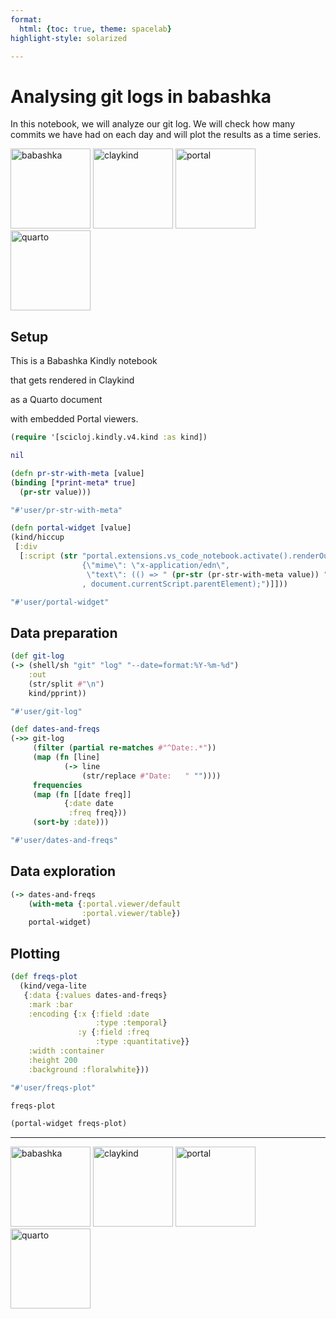 ```yaml
---
format:
  html: {toc: true, theme: spacelab}
highlight-style: solarized

---
```


<style>
.printedClojure .sourceCode {
  background-color: transparent;
  border-style: none;
}
</style>

<script src="https://cdn.jsdelivr.net/npm/vega@5" type="text/javascript"></script><script src="https://cdn.jsdelivr.net/npm/vega-lite@5" type="text/javascript"></script><script src="https://cdn.jsdelivr.net/npm/vega-embed@6" type="text/javascript"></script><script src="portal-main.js" type="text/javascript"></script>
# Analysing git logs in babashka

In this notebook, we will analyze our git log.
We will check how many commits we have had on each day
and will plot the results as a time series.

![babashka](https://avatars.githubusercontent.com/u/64927540?s=200&v=4){height=128}
![claykind](https://raw.githubusercontent.com/scicloj/graphic-design/live/icons/Clay.svg){height=128}
![portal](https://raw.githubusercontent.com/djblue/portal/master/resources/splash.svg){height=128}
![quarto](https://avatars.githubusercontent.com/u/67437475?s=200&v=4){height=128}

## Setup

This is a Babashka Kindly notebook

that gets rendered in Claykind

as a Quarto document

with embedded Portal viewers.

```clojure
(require '[scicloj.kindly.v4.kind :as kind])
```
<div class="printedClojure">
```clojure
nil

```
</div>

```clojure
(defn pr-str-with-meta [value]
(binding [*print-meta* true]
  (pr-str value)))
```
<div class="printedClojure">
```clojure
"#'user/pr-str-with-meta"

```
</div>

```clojure
(defn portal-widget [value]
(kind/hiccup
 [:div
  [:script (str "portal.extensions.vs_code_notebook.activate().renderOutputItem(
                {\"mime\": \"x-application/edn\",
                 \"text\": (() => " (pr-str (pr-str-with-meta value)) ")}
                , document.currentScript.parentElement);")]]))
```
<div class="printedClojure">
```clojure
"#'user/portal-widget"

```
</div>

## Data preparation

```clojure
(def git-log
(-> (shell/sh "git" "log" "--date=format:%Y-%m-%d")
    :out
    (str/split #"\n")
    kind/pprint))
```
<div class="printedClojure">
```clojure
"#'user/git-log"

```
</div>

```clojure
(def dates-and-freqs
(->> git-log
     (filter (partial re-matches #"^Date:.*"))
     (map (fn [line]
            (-> line
                (str/replace #"Date:   " ""))))
     frequencies
     (map (fn [[date freq]]
            {:date date
             :freq freq}))
     (sort-by :date)))
```
<div class="printedClojure">
```clojure
"#'user/dates-and-freqs"

```
</div>

## Data exploration

```clojure
(-> dates-and-freqs
    (with-meta {:portal.viewer/default
                :portal.viewer/table})
    portal-widget)
```
<div><script>portal.extensions.vs_code_notebook.activate().renderOutputItem(
                {"mime": "x-application/edn",
                 "text": (() => "^#:portal.viewer{:default :portal.viewer/table} ({:freq 1, :date \"2023-08-08\"} {:freq 2, :date \"2023-08-14\"} {:freq 1, :date \"2023-08-17\"} {:freq 2, :date \"2023-08-18\"} {:freq 9, :date \"2023-08-19\"} {:freq 1, :date \"2023-08-20\"} {:freq 5, :date \"2023-08-21\"} {:freq 2, :date \"2023-08-22\"} {:freq 1, :date \"2023-08-23\"} {:freq 1, :date \"2023-09-11\"} {:freq 4, :date \"2023-09-12\"} {:freq 3, :date \"2023-09-13\"} {:freq 3, :date \"2023-09-14\"} {:freq 3, :date \"2023-09-15\"} {:freq 9, :date \"2023-09-18\"} {:freq 4, :date \"2023-09-19\"} {:freq 7, :date \"2023-09-20\"} {:freq 2, :date \"2023-09-21\"})")}
                , document.currentScript.parentElement);</script></div>
## Plotting

```clojure
(def freqs-plot
  (kind/vega-lite
   {:data {:values dates-and-freqs}
    :mark :bar
    :encoding {:x {:field :date
                   :type :temporal}
               :y {:field :freq
                   :type :quantitative}}
    :width :container
    :height 200
    :background :floralwhite}))
```
<div class="printedClojure">
```clojure
"#'user/freqs-plot"

```
</div>

```clojure
freqs-plot
```
<div style="width:100%;"><script>vegaEmbed(document.currentScript.parentElement, {"encoding":{"y":{"field":"freq","type":"quantitative"},"x":{"field":"date","type":"temporal"}},"mark":"bar","width":"container","background":"floralwhite","height":200,"data":{"values":[{"freq":1,"date":"2023-08-08"},{"freq":2,"date":"2023-08-14"},{"freq":1,"date":"2023-08-17"},{"freq":2,"date":"2023-08-18"},{"freq":9,"date":"2023-08-19"},{"freq":1,"date":"2023-08-20"},{"freq":5,"date":"2023-08-21"},{"freq":2,"date":"2023-08-22"},{"freq":1,"date":"2023-08-23"},{"freq":1,"date":"2023-09-11"},{"freq":4,"date":"2023-09-12"},{"freq":3,"date":"2023-09-13"},{"freq":3,"date":"2023-09-14"},{"freq":3,"date":"2023-09-15"},{"freq":9,"date":"2023-09-18"},{"freq":4,"date":"2023-09-19"},{"freq":7,"date":"2023-09-20"},{"freq":2,"date":"2023-09-21"}]}});</script></div>
```clojure
(portal-widget freqs-plot)
```
<div><script>portal.extensions.vs_code_notebook.activate().renderOutputItem(
                {"mime": "x-application/edn",
                 "text": (() => "^#:kindly{:kind :kind/vega-lite} {:encoding {:y {:field :freq, :type :quantitative}, :x {:field :date, :type :temporal}}, :mark :bar, :width :container, :background :floralwhite, :height 200, :data {:values ({:freq 1, :date \"2023-08-08\"} {:freq 2, :date \"2023-08-14\"} {:freq 1, :date \"2023-08-17\"} {:freq 2, :date \"2023-08-18\"} {:freq 9, :date \"2023-08-19\"} {:freq 1, :date \"2023-08-20\"} {:freq 5, :date \"2023-08-21\"} {:freq 2, :date \"2023-08-22\"} {:freq 1, :date \"2023-08-23\"} {:freq 1, :date \"2023-09-11\"} {:freq 4, :date \"2023-09-12\"} {:freq 3, :date \"2023-09-13\"} {:freq 3, :date \"2023-09-14\"} {:freq 3, :date \"2023-09-15\"} {:freq 9, :date \"2023-09-18\"} {:freq 4, :date \"2023-09-19\"} {:freq 7, :date \"2023-09-20\"} {:freq 2, :date \"2023-09-21\"})}}")}
                , document.currentScript.parentElement);</script></div>
--------------------------------------------------
![babashka](https://avatars.githubusercontent.com/u/64927540?s=200&v=4){height=128}
![claykind](https://raw.githubusercontent.com/scicloj/graphic-design/live/icons/Clay.svg){height=128}
![portal](https://raw.githubusercontent.com/djblue/portal/master/resources/splash.svg){height=128}
![quarto](https://avatars.githubusercontent.com/u/67437475?s=200&v=4){height=128}
